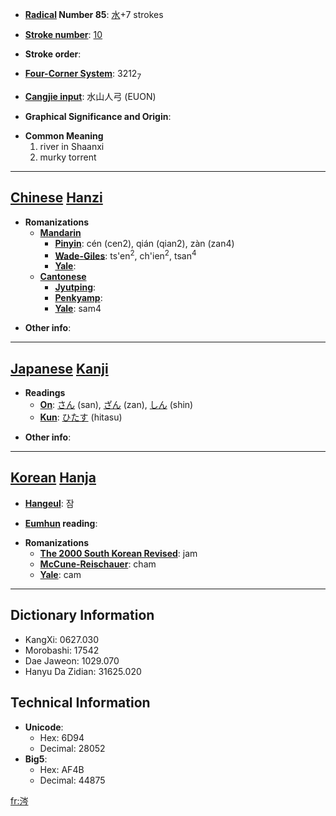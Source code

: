 * '''[[Wiktionary:Chinese radical index| Radical]] Number 85''': [[Wiktionary:Chinese radical index 水|水]]+7 strokes

* '''[[Wiktionary:Chinese total strokes index|Stroke number]]''': [[Wiktionary:Chinese total strokes index 10|10]]

* '''Stroke order''': 

* '''[[Wiktionary:Chinese four corner index|Four-Corner System]]''': 3212<sub>7</sub>

* '''[[Wiktionary:Chinese Cangjie index|Cangjie input]]''': 水山人弓 (EUON)

* '''Graphical Significance and Origin''': 

* '''Common Meaning'''
*#river in Shaanxi
*# murky torrent


----

== [[Chinese]] [[Hanzi]] ==

* '''Romanizations'''
** '''[[Mandarin]]'''
*** '''[[Pinyin]]''': cén (cen2), qián (qian2), zàn (zan4)
*** '''[[Wade-Giles]]''': ts'en<sup>2</sup>, ch'ien<sup>2</sup>, tsan<sup>4</sup>
*** '''[[Yale]]''': 
** '''[[Cantonese]]'''
*** '''[[Jyutping]]''':
*** '''[[Penkyamp]]''': 
*** '''[[Yale]]''': sam4

* '''Other info''': 

----

== [[Japanese]] [[Kanji]] ==

* '''Readings'''
** '''[[On]]''': [[さん]] (san), [[ざん]] (zan), [[しん]] (shin)
** '''[[Kun]]''': [[ひたす]] (hitasu)

* '''Other info''':  

----

== [[Korean]] [[Hanja]] ==

* '''[[Hangeul]]''': 잠

* '''[[Eumhun]] reading''': 

* '''Romanizations'''
** '''[[The 2000 South Korean Revised Romanization|The 2000 South Korean Revised]]''': jam
** '''[[McCune-Reischauer]]''': cham
** '''[[Yale]]''': cam

----

== Dictionary Information ==

* KangXi: 0627.030
* Morobashi: 17542
* Dae Jaweon: 1029.070
* Hanyu Da Zidian: 31625.020

== Technical Information ==

* '''Unicode''':
** Hex: 6D94
** Decimal: 28052
* '''Big5''':
** Hex: AF4B
** Decimal: 44875

[[fr:涔]]